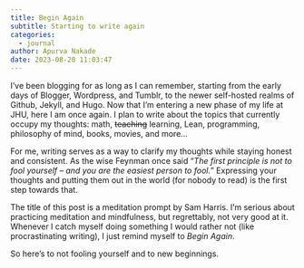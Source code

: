 ```yaml
---
title: Begin Again
subtitle: Starting to write again
categories:
  - journal
author: Apurva Nakade
date: 2023-08-20 11:03:47
---
```


I've been blogging for as long as I can remember, starting from the early days of Blogger, Wordpress, and Tumblr, to the newer self-hosted realms of Github, Jekyll, and Hugo. Now that I'm entering a new phase of my life at JHU, here I am once again. I plan to write about the topics that currently occupy my thoughts: math, <s>teaching</s> learning, Lean, programming, philosophy of mind, books, movies, and more...



For me, writing serves as a way to clarify my thoughts while staying honest and consistent. 
As the wise Feynman once said "*The first principle is not to fool yourself – and you are the easiest person to fool.*" 
Expressing your thoughts and putting them out in the world (for nobody to read) is the first step towards that.

The title of this post is a meditation prompt by Sam Harris.
I'm serious about practicing meditation and mindfulness, but regrettably, not very good at it. 
Whenever I catch myself doing something I would rather not (like procrastinating writing), I just remind myself to *Begin Again*.

So here's to not fooling yourself and to new beginnings. 
